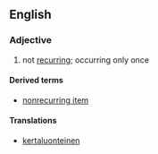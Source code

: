 ==English==

===Adjective===
{{en-adj|-}}

# not [[recurring]]; occurring only once

====Derived terms====
* [[nonrecurring item]]

====Translations====
{{trans-top|occurring only once}}
* [[kertaluonteinen]]
{{trans-mid}}
{{trans-bottom}}